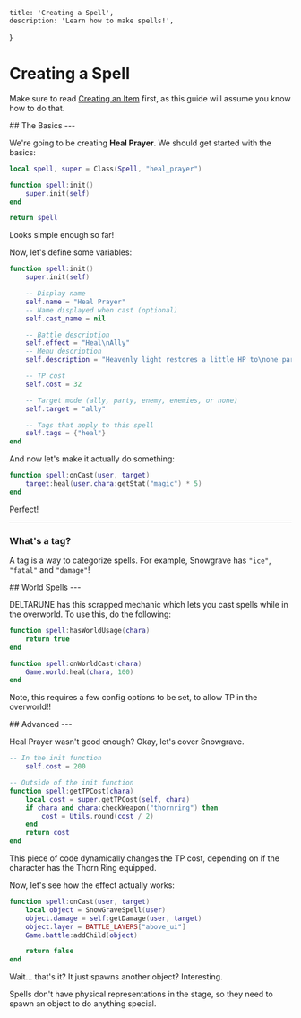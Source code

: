 
    title: 'Creating a Spell',
    description: 'Learn how to make spells!',
}

# Creating a Spell

<Box>

Make sure to read [Creating an Item](/wiki/creating-an-item) first, as this guide will assume you know how to do that.

</Box>

<Box>
## The Basics
---

We're going to be creating **Heal Prayer**. We should get started with the basics:

```lua
local spell, super = Class(Spell, "heal_prayer")

function spell:init()
    super.init(self)
end

return spell
```

Looks simple enough so far!

Now, let's define some variables:

```lua
function spell:init()
    super.init(self)

    -- Display name
    self.name = "Heal Prayer"
    -- Name displayed when cast (optional)
    self.cast_name = nil

    -- Battle description
    self.effect = "Heal\nAlly"
    -- Menu description
    self.description = "Heavenly light restores a little HP to\none party member. Depends on Magic."

    -- TP cost
    self.cost = 32

    -- Target mode (ally, party, enemy, enemies, or none)
    self.target = "ally"

    -- Tags that apply to this spell
    self.tags = {"heal"}
end
```

And now let's make it actually do something:

```lua
function spell:onCast(user, target)
    target:heal(user.chara:getStat("magic") * 5)
end
```

Perfect!

---

### What's a tag?

A tag is a way to categorize spells. For example, Snowgrave has `"ice"`, `"fatal"` and `"damage"`!

</Box>

<Box>
## World Spells
---

DELTARUNE has this scrapped mechanic which lets you cast spells while in the overworld. To use this, do the following:

```lua
function spell:hasWorldUsage(chara)
    return true
end

function spell:onWorldCast(chara)
    Game.world:heal(chara, 100)
end
```

Note, this requires a few config options to be set, to allow TP in the overworld!!
</Box>

<Box>
## Advanced
---

Heal Prayer wasn't good enough? Okay, let's cover Snowgrave.

```lua
-- In the init function
    self.cost = 200

-- Outside of the init function
function spell:getTPCost(chara)
    local cost = super.getTPCost(self, chara)
    if chara and chara:checkWeapon("thornring") then
        cost = Utils.round(cost / 2)
    end
    return cost
end
```

This piece of code dynamically changes the TP cost, depending on if the character has the Thorn Ring equipped.

Now, let's see how the effect actually works:

```lua
function spell:onCast(user, target)
    local object = SnowGraveSpell(user)
    object.damage = self:getDamage(user, target)
    object.layer = BATTLE_LAYERS["above_ui"]
    Game.battle:addChild(object)

    return false
end
```

Wait... that's it? It just spawns another object? Interesting.

Spells don't have physical representations in the stage, so they need to spawn an object to do anything special.

</Box>
